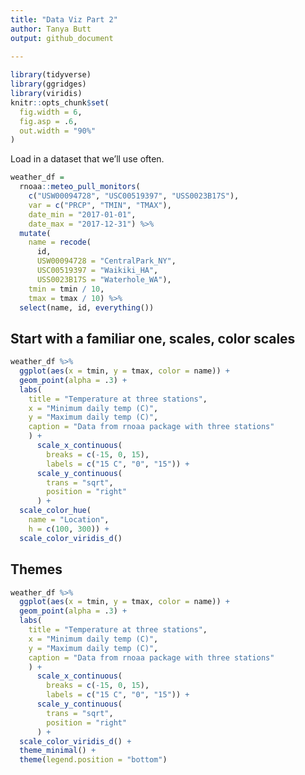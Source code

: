 ```yaml
---
title: "Data Viz Part 2"
author: Tanya Butt
output: github_document
  
---
```


```r
library(tidyverse)
library(ggridges)
library(viridis)
knitr::opts_chunk$set(
  fig.width = 6,
  fig.asp = .6, 
  out.width = "90%"
)
```
Load in a dataset that we'll use often.
```r
weather_df = 
  rnoaa::meteo_pull_monitors(
    c("USW00094728", "USC00519397", "USS0023B17S"),
    var = c("PRCP", "TMIN", "TMAX"), 
    date_min = "2017-01-01",
    date_max = "2017-12-31") %>% 
  mutate(
    name = recode(
      id, 
      USW00094728 = "CentralPark_NY", 
      USC00519397 = "Waikiki_HA",
      USS0023B17S = "Waterhole_WA"),
    tmin = tmin / 10,
    tmax = tmax / 10) %>%
  select(name, id, everything())
```

## Start with a familiar one, scales, color scales

```r
weather_df %>% 
  ggplot(aes(x = tmin, y = tmax, color = name)) +
  geom_point(alpha = .3) +
  labs(
    title = "Temperature at three stations",
    x = "Minimum daily temp (C)",
    y = "Maximum daily temp (C)",
    caption = "Data from rnoaa package with three stations"
    ) +
      scale_x_continuous(
        breaks = c(-15, 0, 15),
        labels = c("15 C", "0", "15")) +
      scale_y_continuous(
        trans = "sqrt",
        position = "right"
      ) +
  scale_color_hue(
    name = "Location",
    h = c(100, 300)) +
  scale_color_viridis_d()
```

## Themes

```r
weather_df %>% 
  ggplot(aes(x = tmin, y = tmax, color = name)) +
  geom_point(alpha = .3) +
  labs(
    title = "Temperature at three stations",
    x = "Minimum daily temp (C)",
    y = "Maximum daily temp (C)",
    caption = "Data from rnoaa package with three stations"
    ) +
      scale_x_continuous(
        breaks = c(-15, 0, 15),
        labels = c("15 C", "0", "15")) +
      scale_y_continuous(
        trans = "sqrt",
        position = "right"
      ) +
  scale_color_viridis_d() +
  theme_minimal() +
  theme(legend.position = "bottom")
```
